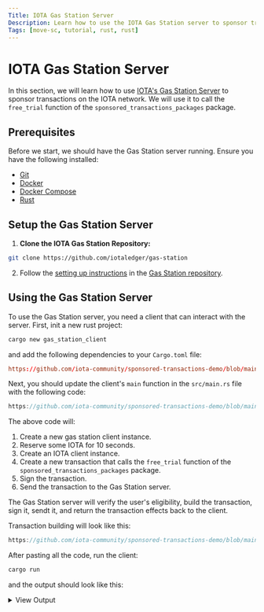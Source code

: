 ```yaml
---
Title: IOTA Gas Station Server
Description: Learn how to use the IOTA Gas Station server to sponsor transactions on the IOTA network.
Tags: [move-sc, tutorial, rust, rust]
---
```


# IOTA Gas Station Server

In this section, we will learn how to use [IOTA's Gas Station Server](../../../operator/gas-station/gas-station.mdx) to sponsor transactions on the IOTA network. We will use it to call the `free_trial` function of the `sponsored_transactions_packages` package.

## Prerequisites

Before we start, we should have the Gas Station server running. Ensure you have the following installed:
* [Git](https://github.com/git-guides/install-git)
* [Docker](https://docs.docker.com/engine/install/)
* [Docker Compose](https://docs.docker.com/compose/install/)
* [Rust](https://www.rust-lang.org/tools/install)

## Setup the Gas Station Server

1. **Clone the IOTA Gas Station Repository:**

```sh
git clone https://github.com/iotaledger/gas-station
```

2. Follow the [setting up instructions](https://github.com/iotaledger/gas-station?tab=readme-ov-file#setup-steps) in the [Gas Station repository](https://github.com/iotaledger/gas-station).


## Using the Gas Station Server
To use the Gas Station server, you need a client that can interact with the server. First, init a new rust project:

```sh
cargo new gas_station_client
```

and add the following dependencies to your `Cargo.toml` file:

```toml reference
https://github.com/iota-community/sponsored-transactions-demo/blob/main/production-gas-station/Cargo.toml#L6-L16
```

Next, you should update the client's `main` function in the `src/main.rs` file with the following code:

```rust reference
https://github.com/iota-community/sponsored-transactions-demo/blob/main/production-gas-station/src/main.rs#L23-L77
```

The above code will:
1. Create a new gas station client instance.
2. Reserve some IOTA for 10 seconds.
3. Create an IOTA client instance.
4. Create a new transaction that calls the `free_trial` function of the `sponsored_transactions_packages` package.
5. Sign the transaction.
6. Send the transaction to the Gas Station server.

The Gas Station server will verify the user's eligibility, build the transaction, sign it, sendt it, and return the transaction effects back to the client.

Transaction building will look like this:

```rust reference
https://github.com/iota-community/sponsored-transactions-demo/blob/main/production-gas-station/src/main.rs#L80-L121
```

After pasting all the code, run the client:

```sh
cargo run
```

and the output should look like this:
<details>
<summary>View Output</summary>
```log
Transaction effects: V1(IotaTransactionBlockEffectsV1 { status: Success, executed_epoch: 112, gas_used: GasCostSummary { computation_cost: 1000000, computation_cost_burned: 1000000, storage_cost: 9659600, storage_rebate: 15367200, non_refundable_storage_fee: 0 }, modified_at_versions: [IotaTransactionBlockEffectsModifiedAtVersions { object_id: 0x91254fd28097ec4550853a00f4e63c24348891261ea2e52379a50217788be67d, sequence_number: SequenceNumber(9518040) }, IotaTransactionBlockEffectsModifiedAtVersions { object_id: 0x91f078e3b6e47d5b097b516c321116bfdcb03789cb9a79acc660dc95a7cabea0, sequence_number: SequenceNumber(9518040) }, IotaTransactionBlockEffectsModifiedAtVersions { object_id: 0x9411c27bb60a31cb284d7455e9d70ca54d9944e6517d1f805bdf56ab37165381, sequence_number: SequenceNumber(9518040) }, IotaTransactionBlockEffectsModifiedAtVersions { object_id: 0x973b1c4ade1620b444c5f561fb83e51f868f0aa3fbfac4c310cbbdb976f7e8d5, sequence_number: SequenceNumber(9518040) }, IotaTransactionBlockEffectsModifiedAtVersions { object_id: 0x9c83ec86e138b667b4312fbbdf6031762417e8ca67a7f92793b849ebb91c2160, sequence_number: SequenceNumber(9518040) }, IotaTransactionBlockEffectsModifiedAtVersions { object_id: 0x9d0b6f754160b2e4366ab111145387a0aec20001e2ccefedf510b62100c1d782, sequence_number: SequenceNumber(9518040) }, IotaTransactionBlockEffectsModifiedAtVersions { object_id: 0x9d1e278bae24a36c1b80879d4076443f058bf8a6c1d608db4c9cc9fa3d6d7861, sequence_number: SequenceNumber(9518040) }, IotaTransactionBlockEffectsModifiedAtVersions { object_id: 0xa0c55c1471562c7780b31fb1af33df5519a0e4f80c6db1d8dc37d6f5d54e0e2d, sequence_number: SequenceNumber(9518040) }, IotaTransactionBlockEffectsModifiedAtVersions { object_id: 0xa31bc885d22d6e4c8c6135529b86155df61e8bb651c95239407e6cb019edec05, sequence_number: SequenceNumber(9518040) }, IotaTransactionBlockEffectsModifiedAtVersions { object_id: 0xa62a84964a798d6dd56704343d5f2328583b691faf4eac6f8791426201e13471, sequence_number: SequenceNumber(9518040) }, IotaTransactionBlockEffectsModifiedAtVersions { object_id: 0xb05236e6ca067e3fa114bab1558f35e44097e0078aa681761faa62220858a176, sequence_number: SequenceNumber(9518043) }, IotaTransactionBlockEffectsModifiedAtVersions { object_id: 0xca77c6d61b71e01226bbc3f4a37c0d52095077f27cf59d129cae8ec2a5987f59, sequence_number: SequenceNumber(9518041) }], shared_objects: [IotaObjectRef { object_id: 0xb05236e6ca067e3fa114bab1558f35e44097e0078aa681761faa62220858a176, version: SequenceNumber(9518043), digest: o#EDiE3UEoCzjV5wMXbAJ5qBx57APN6QvA2bMC2NAHDf1a }], transaction_digest: TransactionDigest(BdVpouJhddvWiQqJsyuXL7Wcd88WKeLsEuKCR3LP2sL7), created: [OwnedObjectRef { owner: ObjectOwner(0x9cf46b306c1be9f7d9c08ebc9a16a0ebb8a82cff599953ffe5b6512557f77dfd), reference: IotaObjectRef { object_id: 0xbcbc3bf17259be04a59a206c58607f2ac404931c4b1f384850b812c06e647360, version: SequenceNumber(9518044), digest: o#8oiWtxAUTQkZAe9XwmhtvqL9ZLzr929TtPUVspXH3oaW } }], mutated: [OwnedObjectRef { owner: AddressOwner(0x607a7b9fe075f74a2323a2ef5394569d4c98e5af42b87389cb1af982fe8bd9e3), reference: IotaObjectRef { object_id: 0x91254fd28097ec4550853a00f4e63c24348891261ea2e52379a50217788be67d, version: SequenceNumber(9518044), digest: o#EpAorHeehdVC8S35xTQYcBrubNHwJdxwiRtbDW2EZSLf } }, OwnedObjectRef { owner: Shared { initial_shared_version: SequenceNumber(5134) }, reference: IotaObjectRef { object_id: 0xb05236e6ca067e3fa114bab1558f35e44097e0078aa681761faa62220858a176, version: SequenceNumber(9518044), digest: o#57HyNYH1nyPWfBRVi91Zb8935RxNqyTAJCuYhfABgkH9 } }, OwnedObjectRef { owner: ObjectOwner(0x9cf46b306c1be9f7d9c08ebc9a16a0ebb8a82cff599953ffe5b6512557f77dfd), reference: IotaObjectRef { object_id: 0xca77c6d61b71e01226bbc3f4a37c0d52095077f27cf59d129cae8ec2a5987f59, version: SequenceNumber(9518044), digest: o#6hSVPcGvJ7qEUwyRpwJNFFNSxmN7TDnYvCLoSZg7gpYD } }], unwrapped: [], deleted: [IotaObjectRef { object_id: 0x91f078e3b6e47d5b097b516c321116bfdcb03789cb9a79acc660dc95a7cabea0, version: SequenceNumber(9518044), digest: o#7gyGAp71YXQRoxmFBaHxofQXAipvgHyBKPyxmdSJxyvz }, IotaObjectRef { object_id: 0x9411c27bb60a31cb284d7455e9d70ca54d9944e6517d1f805bdf56ab37165381, version: SequenceNumber(9518044), digest: o#7gyGAp71YXQRoxmFBaHxofQXAipvgHyBKPyxmdSJxyvz }, IotaObjectRef { object_id: 0x973b1c4ade1620b444c5f561fb83e51f868f0aa3fbfac4c310cbbdb976f7e8d5, version: SequenceNumber(9518044), digest: o#7gyGAp71YXQRoxmFBaHxofQXAipvgHyBKPyxmdSJxyvz }, IotaObjectRef { object_id: 0x9c83ec86e138b667b4312fbbdf6031762417e8ca67a7f92793b849ebb91c2160, version: SequenceNumber(9518044), digest: o#7gyGAp71YXQRoxmFBaHxofQXAipvgHyBKPyxmdSJxyvz }, IotaObjectRef { object_id: 0x9d0b6f754160b2e4366ab111145387a0aec20001e2ccefedf510b62100c1d782, version: SequenceNumber(9518044), digest: o#7gyGAp71YXQRoxmFBaHxofQXAipvgHyBKPyxmdSJxyvz }, IotaObjectRef { object_id: 0x9d1e278bae24a36c1b80879d4076443f058bf8a6c1d608db4c9cc9fa3d6d7861, version: SequenceNumber(9518044), digest: o#7gyGAp71YXQRoxmFBaHxofQXAipvgHyBKPyxmdSJxyvz }, IotaObjectRef { object_id: 0xa0c55c1471562c7780b31fb1af33df5519a0e4f80c6db1d8dc37d6f5d54e0e2d, version: SequenceNumber(9518044), digest: o#7gyGAp71YXQRoxmFBaHxofQXAipvgHyBKPyxmdSJxyvz }, IotaObjectRef { object_id: 0xa31bc885d22d6e4c8c6135529b86155df61e8bb651c95239407e6cb019edec05, version: SequenceNumber(9518044), digest: o#7gyGAp71YXQRoxmFBaHxofQXAipvgHyBKPyxmdSJxyvz }, IotaObjectRef { object_id: 0xa62a84964a798d6dd56704343d5f2328583b691faf4eac6f8791426201e13471, version: SequenceNumber(9518044), digest: o#7gyGAp71YXQRoxmFBaHxofQXAipvgHyBKPyxmdSJxyvz }], unwrapped_then_deleted: [], wrapped: [], gas_object: OwnedObjectRef { owner: AddressOwner(0x607a7b9fe075f74a2323a2ef5394569d4c98e5af42b87389cb1af982fe8bd9e3), reference: IotaObjectRef { object_id: 0x91254fd28097ec4550853a00f4e63c24348891261ea2e52379a50217788be67d, version: SequenceNumber(9518044), digest: o#EpAorHeehdVC8S35xTQYcBrubNHwJdxwiRtbDW2EZSLf } }, events_digest: Some(TransactionEventsDigest(BsHAkCiqCMkhbBuF5sK7w6t5PE1bwvJDmQZ3PJKSbuo6)), dependencies: [TransactionDigest(5v6GyxqAKEbsBPB3P3bZTA6QCoAHtbqQ6g6pRXiLDtuR), TransactionDigest(GhtG4N7fjHddMzHi5vW53y2uzMckyzjg1bnDWC5pVDNi), TransactionDigest(HMNX7GPsiMpCTBw7UTxWsc7afDC4BhKLuJMv8sWev1xh)] })
```
</details>